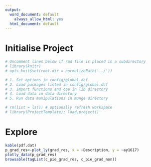 ```yaml
---
output:
  word_document: default
    always_allow_html: yes
  html_document: default
---
```


# Initialise Project
```r
# Uncomment lines below if rmd file is placed in a subdirectory
# library(knitr)
# opts_knit$set(root.dir = normalizePath('../')) 
```

```r
# 1. Set options in config/global.dcf
# 2. Load packages listed in config/global.dcf
# 3. Import functions and coe in lib directory
# 4. Load data in data directory
# 5. Run data manipulations in munge directory 

# rm(list = ls()) # optionally refresh workspace
# library(ProjectTemplate); load.project()
```             

# Explore
```r
kable(pdf.dat)
p_grad_res<-plot_ly(grad_res, x = ~Description, y = ~ay1617)
plotly_data(p_grad_res)
browsable(tagList(c_pie_grad_res, c_pie_grad_non))
```


